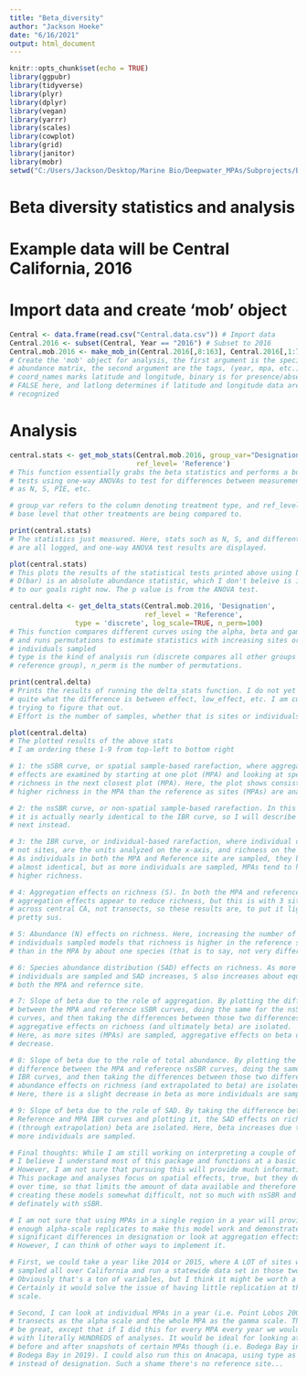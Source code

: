 ---
title: "Beta_diversity"
author: "Jackson Hoeke"
date: "6/16/2021"
output: html_document
---

```{r setup, include=FALSE}
knitr::opts_chunk$set(echo = TRUE)
library(ggpubr)
library(tidyverse)
library(plyr)
library(dplyr)
library(vegan)
library(yarrr)
library(scales)
library(cowplot)
library(grid)
library(janitor)
library(mobr)
setwd("C:/Users/Jackson/Desktop/Marine Bio/Deepwater_MPAs/Subprojects/Beta_diversity")
```

# Beta diversity statistics and analysis
# Example data will be Central California, 2016

# Import data and create 'mob' object
```{r}
Central <- data.frame(read.csv("Central.data.csv")) # Import data
Central.2016 <- subset(Central, Year == "2016") # Subset to 2016
Central.mob.2016 <- make_mob_in(Central.2016[,8:163], Central.2016[,1:7],coord_names=c('Longitude', 'Latitude'),binary=FALSE,latlong=TRUE)
# Create the 'mob' object for analysis, the first argument is the species
# abundance matrix, the second argument are the tags, (year, mpa, etc.), 
# coord_names marks latitude and longitude, binary is for presence/absence
# FALSE here, and latlong determines if latitude and longitude data are
# recognized
```

# Analysis
```{r}
central.stats <- get_mob_stats(Central.mob.2016, group_var="Designation", 
                               ref_level= 'Reference')
# This function essentially grabs the beta statistics and performs a bunch of 
# tests using one-way ANOVAs to test for differences between measurements such
# as N, S, PIE, etc.

# group_var refers to the column denoting treatment type, and ref_level is the 
# base level that other treatments are being compared to. 

print(central.stats)
# The statistics just measured. Here, stats such as N, S, and different betas
# are all logged, and one-way ANOVA test results are displayed. 

plot(central.stats)
# This plots the results of the statistical tests printed above using bar charts
# D(bar) is an absolute abundance statistic, which I don't beleive is important
# to our goals right now. The p value is from the ANOVA test.

central.delta <- get_delta_stats(Central.mob.2016, 'Designation', 
                                 ref_level = 'Reference',
                type = 'discrete', log_scale=TRUE, n_perm=100)
# This function compares different curves using the alpha, beta and gamma models
# and runs permutations to estimate statistics with increasing sites or
# individuals sampled
# type is the kind of analysis run (discrete compares all other groups and the
# reference group), n_perm is the number of permutations. 

print(central.delta)
# Prints the results of running the delta_stats function. I do not yet know
# quite what the difference is between effect, low_effect, etc. I am currently 
# trying to figure that out.
# Effort is the number of samples, whether that is sites or individuals.

plot(central.delta)
# The plotted results of the above stats
# I am ordering these 1-9 from top-left to bottom right

# 1: the sSBR curve, or spatial sample-based rarefaction, where aggregation 
# effects are examined by starting at one plot (MPA) and looking at species
# richness in the next closest plot (MPA). Here, the plot shows consistently
# higher richness in the MPA than the reference as sites (MPAs) are analyzed

# 2: the nsSBR curve, or non-spatial sample-based rarefaction. In this instance,
# it is actually nearly identical to the IBR curve, so I will describe that 
# next instead.

# 3: the IBR curve, or individual-based rarefaction, where individual organisms,
# not sites, are the units analyzed on the x-axis, and richness on the y-axis.
# As individuals in both the MPA and Reference site are sampled, they begin
# almost identical, but as more individuals are sampled, MPAs tend to have 
# higher richness.

# 4: Aggregation effects on richness (S). In both the MPA and reference, any
# aggregation effects appear to reduce richness, but this is with 3 sites
# across central CA, not transects, so these results are, to put it lightly,
# pretty sus.

# 5: Abundance (N) effects on richness. Here, increasing the number of 
# individuals sampled models that richness is higher in the reference site
# than in the MPA by about one species (that is to say, not very different).

# 6: Species abundance distribution (SAD) effects on richness. As more 
# individuals are sampled and SAD increases, S also increases about equal in 
# both the MPA and refernce site. 

# 7: Slope of beta due to the role of aggregation. By plotting the difference
# between the MPA and reference sSBR curves, doing the same for the nsSBR 
# curves, and then taking the differences between those two differences, the 
# aggregative effects on richness (and ultimately beta) are isolated.
# Here, as more sites (MPAs) are sampled, aggregative effects on beta diversity 
# decrease. 

# 8: Slope of beta due to the role of total abundance. By plotting the
# difference between the MPA and reference nsSBR curves, doing the same for the 
# IBR curves, and then taking the differences between those two differences, the
# abundance effects on richness (and extrapolated to beta) are isolated.
# Here, there is a slight decrease in beta as more individuals are sampled.

# 9: Slope of beta due to the role of SAD. By taking the difference between the
# Reference and MPA IBR curves and plotting it, the SAD effects on richness and
# (through extrapolation) beta are isolated. Here, beta increases due to SAD as
# more individuals are sampled. 

# Final thoughts: While I am still working on interpreting a couple of variables
# I believe I understand most of this package and functions at a basic level.
# However, I am not sure that pursuing this will provide much information. 
# This package and analyses focus on spatial effects, true, but they do not work 
# over time, so that limits the amount of data available and therefore makes
# creating these models somewhat difficult, not so much with nsSBR and IBR, but
# definately with sSBR. 

# I am not sure that using MPAs in a single region in a year will provide
# enough alpha-scale replicates to make this model work and demonstrate
# significant differences in designation or look at aggregation effects.
# However, I can think of other ways to implement it. 

# First, we could take a year like 2014 or 2015, where A LOT of sites were
# sampled all over California and run a statewide data set in those two years.
# Obviously that's a ton of variables, but I think it might be worth a shot. 
# Certainly it would solve the issue of having little replication at the alpha
# scale.

# Second, I can look at individual MPAs in a year (i.e. Point Lobos 2008) using
# transects as the alpha scale and the whole MPA as the gamma scale. This would 
# be great, except that if I did this for every MPA every year we would end up
# with literally HUNDREDS of analyses. It would be ideal for looking at
# before and after snapshots of certain MPAs though (i.e. Bodega Bay in 2011 and 
# Bodega Bay in 2019). I could also run this on Anacapa, using type as treatment
# instead of designation. Such a shame there's no reference site...

```

